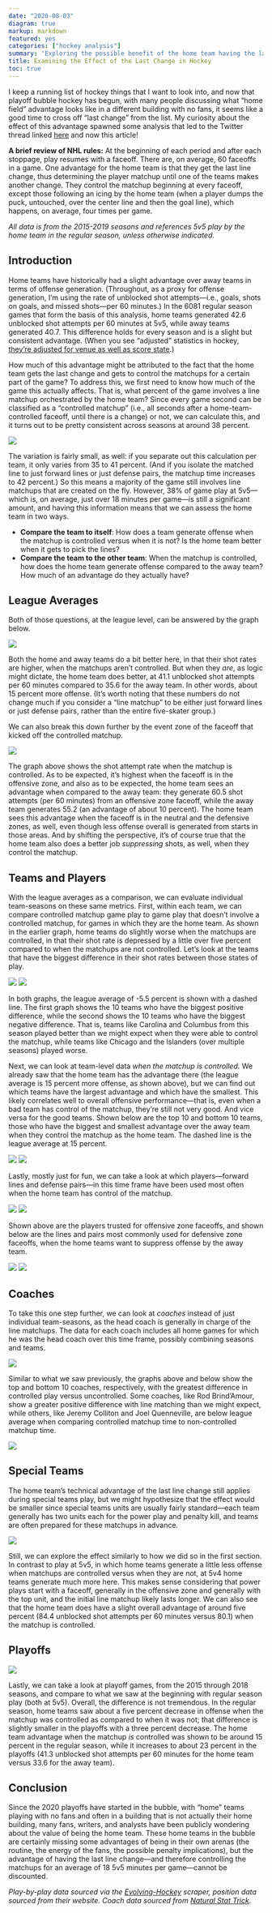 ```yaml
---
date: "2020-08-03"
diagram: true
markup: markdown
featured: yes 
categories: ["hockey analysis"]
summary: 'Exploring the possible benefit of the home team having the last change in hockey.'
title: Examining the Effect of the Last Change in Hockey
toc: true
---
```


I keep a running list of hockey things that I want to look into, and now that playoff bubble hockey has begun, with many people discussing what "home field" advantage looks like in a different building with no fans, it seems like a good time to cross off "last change" from the list. My curiosity about the effect of this advantage spawned some analysis that led to the Twitter thread linked [here](https://twitter.com/MeghanMHall/status/1288983649795420161) and now this article!

**A brief review of NHL rules:** At the beginning of each period and after each stoppage, play resumes with a faceoff. There are, on average, 60 faceoffs in a game. One advantage for the home team is that they get the last line change, thus determining the player matchup until one of the teams makes another change. They control the matchup beginning at every faceoff, except those following an icing by the home team (when a player dumps the puck, untouched, over the center line and then the goal line), which happens, on average, four times per game.

*All data is from the 2015-2019 seasons and references 5v5 play by the home team in the regular season, unless otherwise indicated.*

## Introduction

Home teams have historically had a slight advantage over away teams in terms of offense generation. (Throughout, as a proxy for offense generation, I'm using the rate of unblocked shot attempts---i.e., goals, shots on goals, and missed shots---per 60 minutes.) In the 6081 regular season games that form the basis of this analysis, home teams generated 42.6 unblocked shot attempts per 60 minutes at 5v5, while away teams generated 40.7. This difference holds for every season and is a slight but consistent advantage. (When you see "adjusted" statistics in hockey, [they're adjusted for venue as well as score state](https://hockeyviz.com/txt/senstats).)

How much of this advantage might be attributed to the fact that the home team gets the last change and gets to control the matchups for a certain part of the game? To address this, we first need to know how much of the game this actually affects. That is, what percent of the game involves a line matchup orchestrated by the home team? Since every game second can be classified as a "controlled matchup" (i.e., all seconds after a home-team-controlled faceoff, until there is a change) or not, we can calculate this, and it turns out to be pretty consistent across seasons at around 38 percent.

![](time.png)

The variation is fairly small, as well: if you separate out this calculation per team, it only varies from 35 to 41 percent. (And if you isolate the matched line to just forward lines or just defense pairs, the matchup time increases to 42 percent.) So this means a majority of the game still involves line matchups that are created on the fly. However, 38% of game play at 5v5---which is, on average, just over 18 minutes per game---is still a significant amount, and having this information means that we can assess the home team in two ways.

* **Compare the team to itself**: How does a team generate offense when the matchup is controlled versus when it is not? Is the home team better when it gets to pick the lines?
* **Compare the team to the other team**: When the matchup is controlled, how does the home team generate offense compared to the away team? How much of an advantage do they actually have?

## League Averages

Both of those questions, at the league level, can be answered by the graph below.

![](league.png)

Both the home and away teams do a bit better here, in that their shot rates are higher, when the matchups aren't controlled. But when they *are*, as logic might dictate, the home team does better, at 41.1 unblocked shot attempts per 60 minutes compared to 35.6 for the away team. In other words, about 15 percent more offense. (It's worth noting that these numbers do not change much if you consider a "line matchup" to be either just forward lines or just defense pairs, rather than the entire five-skater group.)

We can also break this down further by the event zone of the faceoff that kicked off the controlled matchup.

![](zone.png)

The graph above shows the shot attempt rate when the matchup is controlled. As to be expected, it's highest when the faceoff is in the offensive zone, and also as to be expected, the home team sees an advantage when compared to the away team: they generate 60.5 shot attempts (per 60 minutes) from an offensive zone faceoff, while the away team generates 55.2 (an advantage of about 10 percent). The home team sees this advantage when the faceoff is in the neutral and the defensive zones, as well, even though less offense overall is generated from starts in those areas. And by shifting the perspective, it's of course true that the home team also does a better job *suppressing* shots, as well, when they control the matchup.

## Teams and Players

With the league averages as a comparison, we can evaluate individual team-seasons on these same metrics. First, within each team, we can compare controlled matchup game play to game play that doesn't involve a controlled matchup, for games in which they are the home team. As shown in the earlier graph, home teams do slightly worse when the matchups are controlled, in that their shot rate is depressed by a little over five percent compared to when the matchups are not controlled. Let's look at the teams that have the biggest difference in their shot rates between those states of play.

![](team_fen_good.png)
![](team_fen_bad.png)

In both graphs, the league average of -5.5 percent is shown with a dashed line. The first graph shows the 10 teams who have the biggest positive difference, while the second shows the 10 teams who have the biggest negative difference. That is, teams like Carolina and Columbus from this season played better than we might expect when they were able to control the matchup, while teams like Chicago and the Islanders (over multiple seasons) played worse.

Next, we can look at team-level data *when the matchup is controlled*. We already saw that the home team has the advantage there (the league average is 15 percent more offense, as shown above), but we can find out which teams have the largest advantage and which have the smallest. This likely correlates well to overall offensive performance---that is, even when a bad team has control of the matchup, they're still not very good. And vice versa for the good teams. Shown below are the top 10 and bottom 10 teams, those who have the biggest and smallest advantage over the away team when they control the matchup as the home team. The dashed line is the league average at 15 percent.

![](team_fen_good_matchup.png)
![](team_fen_bad_matchup.png)

Lastly, mostly just for fun, we can take a look at which players---forward lines and defense pairs---in this time frame have been used most often when the home team has control of the matchup.

![](off_F.png)
![](off_D.png)

Shown above are the players trusted for offensive zone faceoffs, and shown below are the lines and pairs most commonly used for defensive zone faceoffs, when the home teams want to suppress offense by the away team.

![](def_F.png)
![](def_D.png)

## Coaches

To take this one step further, we can look at *coaches* instead of just individual team-seasons, as the head coach is generally in charge of the line matchups. The data for each coach includes all home games for which he was the head coach over this time frame, possibly combining seasons and teams.

![](coach_good.png)

Similar to what we saw previously, the graphs above and below show the top and bottom 10 coaches, respectively, with the greatest difference in controlled play versus uncontrolled. Some coaches, like Rod Brind'Amour, show a greater positive difference with line matching than we might expect, while others, like Jeremy Colliton and Joel Quenneville, are below league average when comparing controlled matchup time to non-controlled matchup time.

![](coach_bad.png)

## Special Teams

The home team's technical advantage of the last line change still applies during special teams play, but we might hypothesize that the effect would be smaller since special teams units are usually fairly standard---each team generally has two units each for the power play and penalty kill, and teams are often prepared for these matchups in advance.

![](special.png)

Still, we can explore the effect similarly to how we did so in the first section. In contrast to play at 5v5, in which home teams generate a little less offense when matchups are controlled versus when they are not, at 5v4 home teams generate much more here. This makes sense considering that power plays start with a faceoff, generally in the offensive zone and generally with the top unit, and the initial line matchup likely lasts longer. We can also see that the home team does have a slight overall advantage of around five percent (84.4 unblocked shot attempts per 60 minutes versus 80.1) when the matchup is controlled.  

## Playoffs

![](playoffs.png)

Lastly, we can take a look at playoff games, from the 2015 through 2018 seasons, and compare to what we saw at the beginning with regular season play (both at 5v5). Overall, the difference is not tremendous. In the regular season, home teams saw about a five percent decrease in offense when the matchup was controlled as compared to when it was not; that difference is slightly smaller in the playoffs with a three percent decrease. The home team advantage when the matchup *is* controlled was shown to be around 15 percent in the regular season, while it increases to about 23 percent in the playoffs (41.3 unblocked shot attempts per 60 minutes for the home team versus 33.6 for the away team). 

## Conclusion

Since the 2020 playoffs have started in the bubble, with "home" teams playing with no fans and often in a building that is not actually their home building, many fans, writers, and analysts have been publicly wondering about the value of being the home team. These home teams in the bubble are certainly missing some advantages of being in their own arenas (the routine, the energy of the fans, the possible penalty implications), but the advantage of having the last line change---and therefore controlling the matchups for an average of 18 5v5 minutes per game---cannot be discounted.

*Play-by-play data sourced via the [Evolving-Hockey](https://evolving-hockey.com) scraper, position data sourced from their website. Coach data sourced from [Natural Stat Trick](https://naturalstattrick.com).*
